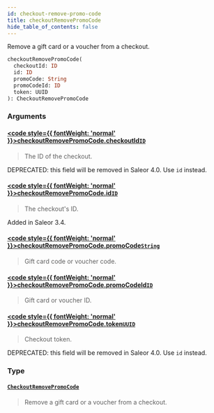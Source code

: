 ```yaml
---
id: checkout-remove-promo-code
title: checkoutRemovePromoCode
hide_table_of_contents: false
---
```








Remove a gift card or a voucher from a checkout.

```graphql
checkoutRemovePromoCode(
  checkoutId: ID
  id: ID
  promoCode: String
  promoCodeId: ID
  token: UUID
): CheckoutRemovePromoCode
```


### Arguments

#### [<code style={{ fontWeight: 'normal' }}>checkoutRemovePromoCode.<b>checkoutId</b></code>](#)<Bullet />[`ID`](../../../developer/api-reference/scalars/id) <Badge class="secondary" text="scalar"/>
> The ID of the checkout. 

DEPRECATED: this field will be removed in Saleor 4.0. Use `id` instead.
> 

#### [<code style={{ fontWeight: 'normal' }}>checkoutRemovePromoCode.<b>id</b></code>](#)<Bullet />[`ID`](../../../developer/api-reference/scalars/id) <Badge class="secondary" text="scalar"/>
> The checkout's ID.

Added in Saleor 3.4.
> 

#### [<code style={{ fontWeight: 'normal' }}>checkoutRemovePromoCode.<b>promoCode</b></code>](#)<Bullet />[`String`](../../../developer/api-reference/scalars/string) <Badge class="secondary" text="scalar"/>
> Gift card code or voucher code.
> 

#### [<code style={{ fontWeight: 'normal' }}>checkoutRemovePromoCode.<b>promoCodeId</b></code>](#)<Bullet />[`ID`](../../../developer/api-reference/scalars/id) <Badge class="secondary" text="scalar"/>
> Gift card or voucher ID.
> 

#### [<code style={{ fontWeight: 'normal' }}>checkoutRemovePromoCode.<b>token</b></code>](#)<Bullet />[`UUID`](../../../developer/api-reference/scalars/uuid) <Badge class="secondary" text="scalar"/>
> Checkout token.

DEPRECATED: this field will be removed in Saleor 4.0. Use `id` instead.
> 

### Type

#### [`CheckoutRemovePromoCode`](../../../developer/api-reference/objects/checkout-remove-promo-code) <Badge class="secondary" text="object"/>
> Remove a gift card or a voucher from a checkout.
> 






